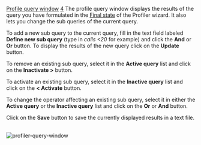 [[Property:title|Profile query window]]
[[Property:weight|4]]
The profile query window displays the results of the query you have formulated in the [[Select the information you need and formulate your query|Final state]]  of the Profiler wizard. It also lets you change the sub queries of the current query. 

To add a new sub query to the current query, fill in the text field labeled '''Define new sub query''' (type in ''calls <20'' for example) and click the '''And''' or '''Or''' button. To display the results of the new query click on the '''Update''' button. 

To remove an existing sub query, select it in the '''Active query''' list and click on the '''Inactivate >''' button. 

To activate an existing sub query, select it in the '''Inactive query''' list and click on the '''< Activate''' button. 

To change the operator affecting an existing sub query, select it in either the '''Active query''' or the '''Inactive query''' list and click on the '''Or''' or '''And''' button. 

Click on the '''Save''' button to save the currently displayed results in a text file. 

{{tip| '''Tip''': To visualize the result in Microsoft Excel or any other spreadsheet, select the entire text (except the first three lines where the Execution Profile file is specified), copy it and then paste it into Excel. }}
<br/>
 [[Image:profiler-query-window]]  <br/>

{{seealso| '''See Also''' <br/>
[[Profiler wizard: Introduction|How the Profiler wizard works]]  <br/>
[[Profiling|How to profile a system]]  }}




